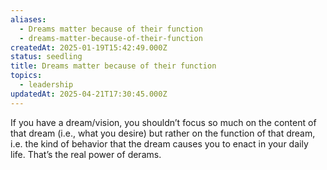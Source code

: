 ```yaml
---
aliases:
  - Dreams matter because of their function
  - dreams-matter-because-of-their-function
createdAt: 2025-01-19T15:42:49.000Z
status: seedling
title: Dreams matter because of their function
topics:
  - leadership
updatedAt: 2025-04-21T17:30:45.000Z
---
```

If you have a dream/vision, you shouldn’t focus so much on the content of that dream (i.e., what you desire) but rather on the function of that dream, i.e. the kind of behavior that the dream causes you to enact in your daily life. That’s the real power of derams.
